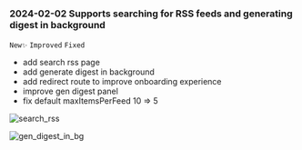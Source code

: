 ### 2024-02-02 Supports searching for RSS feeds and generating digest in background
`New✨` `Improved` `Fixed`
- add search rss page
- add generate digest in background
- add redirect route to improve onboarding experience
- improve gen digest panel
- fix default maxItemsPerFeed 10 => 5

![search_rss](https://tidyread.s3.us-west-2.amazonaws.com/search_rss.png)

![gen_digest_in_bg](https://tidyread.s3.us-west-2.amazonaws.com/gen_digest_in_bg.png)